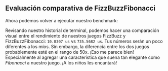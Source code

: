 
## Evaluación comparativa de FizzBuzzFibonacci

Ahora podemos volver a ejecutar nuestro benchmark:

<PytestGameFibonacciOutput />

Revisando nuestro historial de terminal,
podemos hacer una comparación visual entre el rendimiento de nuestros juegos FizzBuzz y FizzBuzzFibonacci: `10.8307 us` vs `735.5682 us`.
Tus números serán un poco diferentes a los míos.
Sin embargo, la diferencia entre los dos juegos probablemente esté en el rango de 50x.
¡Eso me parece bien! Especialmente al agregar una característica que suena tan elegante como _Fibonacci_ a nuestro juego.
¡A los niños les encantará!